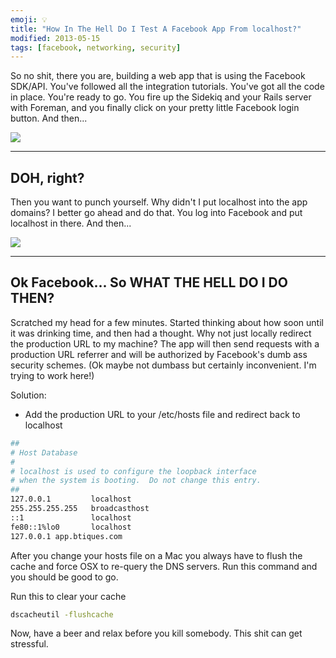 ```yaml
---
emoji: 💡
title: "How In The Hell Do I Test A Facebook App From localhost?"
modified: 2013-05-15
tags: [facebook, networking, security]
---
```



So no shit, there you are, building a web app that is using the Facebook SDK/API. You've followed all the integration tutorials. You've got all the code in place. You're ready to go. You fire up the Sidekiq and your Rails server with Foreman, and you finally click on your pretty little Facebook login button. And then...<!--more-->

<img src={localhostErrorNoAuthImg} />

---

## DOH, right?

Then you want to punch yourself. Why didn't I put localhost into the app domains? I better go ahead and do that. You log into Facebook and put localhost in there. And then...

<img src={hidingBeforeImg} />

---

## Ok Facebook... So WHAT THE HELL DO I DO THEN?

Scratched my head for a few minutes. Started thinking about how soon until it was drinking time, and then had a thought. Why not just locally redirect the production URL to my machine? The app will then send requests with a production URL referrer and will be authorized by Facebook's dumb ass security schemes. (Ok maybe not dumbass but certainly inconvenient. I'm trying to work here!)

Solution:

* Add the production URL to your /etc/hosts file and redirect back to localhost

```bash
##
# Host Database
#
# localhost is used to configure the loopback interface
# when the system is booting.  Do not change this entry.
##
127.0.0.1         localhost
255.255.255.255   broadcasthost
::1               localhost
fe80::1%lo0       localhost
127.0.0.1 app.btiques.com
```

After you change your hosts file on a Mac you always have to flush the cache and force OSX to re-query the DNS servers. Run this command and you should be good to go.


Run this to clear your cache
```bash
dscacheutil -flushcache
```

Now, have a beer and relax before you kill somebody. This shit can get stressful.
